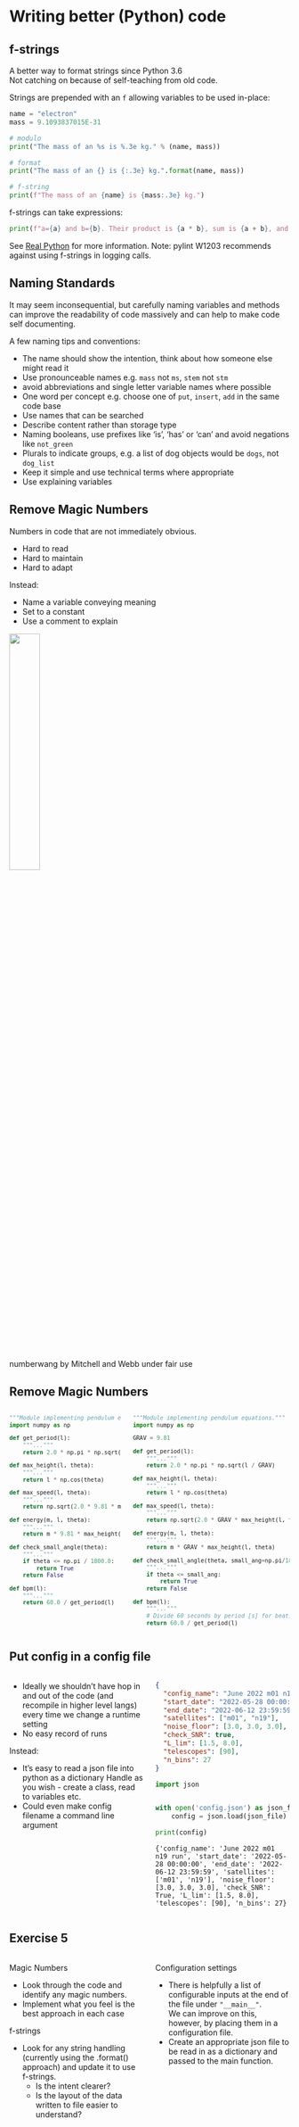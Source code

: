 # Writing better (Python) code

## f-strings {.smaller}

A better way to format strings since Python 3.6\
Not catching on because of self-teaching from old code.

Strings are prepended with an `f` allowing variables to be used in-place:

```python {code-line-numbers="|4-5|7-8|10-11"}
name = "electron"
mass = 9.1093837015E-31

# modulo
print("The mass of an %s is %.3e kg." % (name, mass))

# format
print("The mass of an {} is {:.3e} kg.".format(name, mass))

# f-string
print(f"The mass of an {name} is {mass:.3e} kg.")
```

f-strings can take expressions:

```python
print(f"a={a} and b={b}. Their product is {a * b}, sum is {a + b}, and a/b is {a / b}.")
```

See [Real Python](https://realpython.com/python-f-strings/) for more information.
Note: pylint W1203 recommends against using f-strings in logging calls.

## Naming Standards

It may seem inconsequential, but carefully naming variables and methods can improve the
readability of code massively and can help to make code self documenting.

A few naming tips and conventions:

- The name should show the intention, think about how someone else might read it
- Use pronounceable names e.g. `mass` not `ms`, `stem` not `stm`
- avoid abbreviations and single letter variable names where possible
- One word per concept e.g. choose one of `put`, `insert`, `add` in the same code base
- Use names that can be searched
- Describe content rather than storage type
- Naming booleans, use prefixes like 'is', 'has' or 'can' and avoid negations like `not_green`
- Plurals to indicate groups, e.g. a list of dog objects would be `dogs`, not `dog_list`
- Keep it simple and use technical terms where appropriate
- Use explaining variables

## Remove Magic Numbers {.smaller}

Numbers in code that are not immediately obvious.

- Hard to read
- Hard to maintain
- Hard to adapt

Instead:

- Name a variable conveying meaning
- Set to a constant
- Use a comment to explain

![]( https://vignette.wikia.nocookie.net/thatmitchellandwebb/images/1/13/Numberwang.jpg ){.absolute top=33% right=0% height=33%}

::: {.attribution}
numberwang by Mitchell and Webb under fair use
:::


## Remove Magic Numbers {.smaller}

:::: {.columns}

::: {.column width="50%"}
:::{ style="font-size: 85%;"}
```python {code-line-numbers=True}
"""Module implementing pendulum equations."""
import numpy as np

def get_period(l):
    """..."""
    return 2.0 * np.pi * np.sqrt(l / 9.81)

def max_height(l, theta):
    """..."""
    return l * np.cos(theta)

def max_speed(l, theta):
    """..."""
    return np.sqrt(2.0 * 9.81 * max_height(l, theta))

def energy(m, l, theta):
    """..."""
    return m * 9.81 * max_height(l, theta)

def check_small_angle(theta):
    """..."""
    if theta <= np.pi / 1800.0:
        return True
    return False

def bpm(l):
    """..."""
    return 60.0 / get_period(l)




```
:::
:::
::: {.column}
:::{ style="font-size: 85%;"}
```python {code-line-numbers="|4,8,16,20|22,24|30,31"}
"""Module implementing pendulum equations."""
import numpy as np

GRAV = 9.81

def get_period(l):
    """..."""
    return 2.0 * np.pi * np.sqrt(l / GRAV)

def max_height(l, theta):
    """..."""
    return l * np.cos(theta)

def max_speed(l, theta):
    """..."""
    return np.sqrt(2.0 * GRAV * max_height(l, theta))

def energy(m, l, theta):
    """..."""
    return m * GRAV * max_height(l, theta)

def check_small_angle(theta, small_ang=np.pi/1800.0):
    """..."""
    if theta <= small_ang:
        return True
    return False

def bpm(l):
    """..."""
    # Divide 60 seconds by period [s] for beats per minute
    return 60.0 / get_period(l)
```
:::
:::
::::


## Put config in a config file {.smaller}

:::: {.columns}

::: {.column width="50%"}

- Ideally we shouldn't have hop in and out of the code (and recompile in higher level
langs) every time we change a runtime setting
- No easy record of runs

Instead:

- It's easy to read a json file into python as a dictionary
  Handle as you wish - create a class, read to variables etc.
- Could even make config filename a command line argument

:::
::: {.column width="50%"}
```json
{
  "config_name": "June 2022 m01 n19 run",
  "start_date": "2022-05-28 00:00:00",
  "end_date": "2022-06-12 23:59:59",
  "satellites": ["m01", "n19"],
  "noise_floor": [3.0, 3.0, 3.0],
  "check_SNR": true,
  "L_lim": [1.5, 8.0],
  "telescopes": [90],
  "n_bins": 27
}
```


```python
import json


with open('config.json') as json_file:
    config = json.load(json_file)

print(config)
```

```
{'config_name': 'June 2022 m01 n19 run', 'start_date': '2022-05-28 00:00:00', 'end_date': '2022-06-12 23:59:59', 'satellites': ['m01', 'n19'], 'noise_floor': [3.0, 3.0, 3.0], 'check_SNR': True, 'L_lim': [1.5, 8.0], 'telescopes': [90], 'n_bins': 27}
```

:::
::::


<!-- ------------------------------------------------------------------------------ -->


## Exercise 5 {.smaller}

:::: {.columns}

::: {.column width="50%"}
Magic Numbers

- Look through the code and identify any magic numbers.
- Implement what you feel is the best approach in each case


f-strings

- Look for any string handling (currently using the .format() approach) and update it
  to use f-strings.
  - Is the intent clearer?
  - Is the layout of the data written to file easier to understand?
:::
::: {.column width="50%"}
Configuration settings

- There is helpfully a list of configurable inputs at the end of the file under `"__main__"`.\
  We can improve on this, however, by placing them in a configuration file.
- Create an appropriate json file to be read in as a dictionary and passed to the main function.
:::
::::
